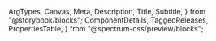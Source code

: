   ArgTypes,
  Canvas,
  Meta,
  Description,
  Title,
  Subtitle,
} from "@storybook/blocks";
  ComponentDetails,
  TaggedReleases,
  PropertiesTable,
} from "@spectrum-css/preview/blocks";


<Meta of={FieldGroupStories} title="Docs" />

<Title of={FieldGroupStories} />
<Subtitle of={FieldGroupStories} />
<ComponentDetails />

<Description of={FieldGroupStories} />

## Variants

### Vertical

A vertical group of fields:

#### Vertical Radio

<Canvas of={FieldGroupStories.VerticalRadio} />

#### Vertical Checkbox

<Canvas of={FieldGroupStories.VerticalCheckbox} />

### Horizontal

A horizontal group of fields:

#### Horizontal Radio

<Canvas of={FieldGroupStories.HorizontalRadio} />

#### Horizontal Checkbox

<Canvas of={FieldGroupStories.HorizontalCheckbox} />

### Invalid

An invalid group of radio buttons or checkboxes is signified by negative help text.

#### Invalid Radios

<Canvas of={FieldGroupStories.InvalidRadio} />

#### Invalid Checkboxes

<Canvas of={FieldGroupStories.InvalidCheckbox} />

### Required or optional

<Description of={FieldGroupStories.Required} />
<Description of={FieldGroupStories.Optional} />

#### Required

<Canvas of={FieldGroupStories.Required} />

#### Required Asterisk

<Canvas of={FieldGroupStories.RequiredAsterisk} />

#### Optional

<Canvas of={FieldGroupStories.Optional} />

### Side label position

<Description of={FieldGroupStories.VerticalSideLabelRadio} />

#### Side Label Vertical Radio

<Canvas of={FieldGroupStories.VerticalSideLabelRadio} />

#### Side Label Horizontal Radio

<Canvas of={FieldGroupStories.HorizontalSideLabelRadio} />

#### Side Label Vertical Checkbox

<Canvas of={FieldGroupStories.VerticalSideLabelCheckbox} />

#### Side Label Horizontal Checkbox

<Canvas of={FieldGroupStories.HorizontalSideLabelCheckbox} />

### Read-only checkboxes

<Description of={FieldGroupStories.ReadOnly} />

<Canvas of={FieldGroupStories.ReadOnly} />

## Properties

The component accepts the following inputs (properties):

<ArgTypes />

<PropertiesTable />

## Tagged releases

<TaggedReleases />

